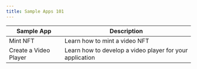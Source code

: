 ```yaml
---
title: Sample Apps 101
---
```


| Sample App                                                                                                | Description | 
| -------------------------------------------------------------------------------------------------------------- | ---------- | 
| Mint NFT                                                        |  Learn how to mint a video NFT                   |
| Create a Video Player                                                                                               |     Learn how to develop a video player for your application    |